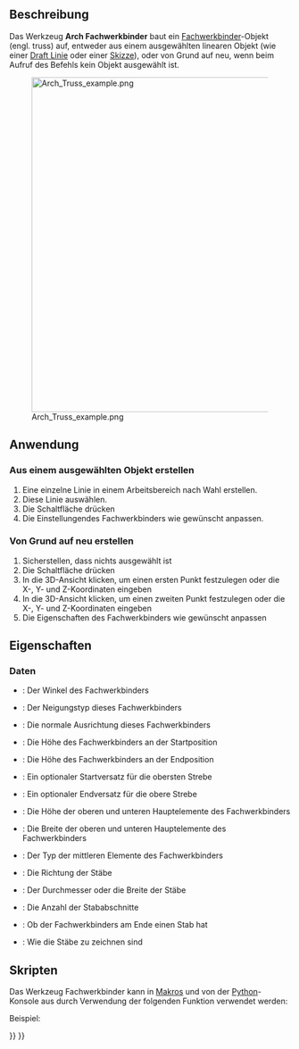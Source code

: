 <languages/>

{{Docnav/de
|[[Arch_Fence/de|Zaun]]
|[[Arch_Equipment/de|Ausstattung]]
|[[BIM_Workbench/de|BIM]]
|IconL=Arch_Fence.svg
|IconR=Arch_Equipment.svg
|IconC=Workbench_BIM.svg
}}

{{GuiCommand/de
|Name=Arch Truss
|Name/de=Arch Fachwerkbinder
|MenuLocation=3D/BIM → Träger
|Workbenches=[[BIM_Workbench/de|BIM]]
|Version=0.19
}}

<span id="Description"></span>
==Beschreibung==

Das Werkzeug '''Arch Fachwerkbinder''' baut ein [https://de.wikipedia.org/wiki/Fachwerk Fachwerkbinder]-Objekt (engl. truss) auf, entweder aus einem ausgewählten linearen Objekt (wie einer [[Draft_Line/de|Draft Linie]] oder einer [[Sketcher_NewSketch/de|Skizze]]), oder von Grund auf neu, wenn beim Aufruf des Befehls kein Objekt ausgewählt ist.

[[Image:Arch Truss example.png|600px]]

<span id="Usage"></span>
==Anwendung==

<span id="Creating_from_a_selected_object"></span>
===Aus einem ausgewählten Objekt erstellen===

# Eine einzelne Linie in einem Arbeitsbereich nach Wahl erstellen.
# Diese Linie auswählen.
# Die Schaltfläche {{Button|[[Image:Arch_Truss.svg|16px]] [[Arch_Truss/de|Arch Fachwerkbinder]]}} drücken
# Die Einstellungendes Fachwerkbinders wie gewünscht anpassen.

<span id="Creating_from_scratch"></span>
===Von Grund auf neu erstellen===

# Sicherstellen, dass nichts ausgewählt ist
# Die Schaltfläche {{Button|[[Image:Arch_Truss.svg|16px]] [[Arch_Truss/de|Arch Fachwerkbinder]]}} drücken
# In die 3D-Ansicht klicken, um einen ersten Punkt festzulegen oder die X-, Y- und Z-Koordinaten eingeben
# In die 3D-Ansicht klicken, um einen zweiten Punkt festzulegen oder die X-, Y- und Z-Koordinaten eingeben
# Die Eigenschaften des Fachwerkbinders wie gewünscht anpassen

<span id="Properties"></span>
==Eigenschaften==

<span id="Data"></span>
=== Daten ===

* {{PropertyData|TrussAngle}}: Der Winkel des Fachwerkbinders
* {{PropertyData|SlantType}}: Der Neigungstyp dieses Fachwerkbinders
* {{PropertyData|Normal}}: Die normale Ausrichtung dieses Fachwerkbinders
* {{PropertyData|HeightStart}}: Die Höhe des Fachwerkbinders an der Startposition
* {{PropertyData|HeightEnd}}: Die Höhe des Fachwerkbinders an der Endposition
* {{PropertyData|StrutStartOffset}}: Ein optionaler Startversatz für die obersten Strebe
* {{PropertyData|StrutEndOffset}}: Ein optionaler Endversatz für die obere Strebe
* {{PropertyData|StrutHeight}}: Die Höhe der oberen und unteren Hauptelemente des Fachwerkbinders
* {{PropertyData|StrutWidth}}: Die Breite der oberen und unteren Hauptelemente des Fachwerkbinders
* {{PropertyData|RodType}}: Der Typ der mittleren Elemente des Fachwerkbinders
* {{PropertyData|RodDirection}}: Die Richtung der Stäbe
* {{PropertyData|RodSize}}: Der Durchmesser oder die Breite der Stäbe
* {{PropertyData|RodSections}}: Die Anzahl der Stababschnitte
* {{PropertyData|RodEnd}}: Ob der Fachwerkbinders am Ende einen Stab hat
* {{PropertyData|RodMode}}: Wie die Stäbe zu zeichnen sind

<span id="Scripting"></span>
==Skripten==

Das Werkzeug Fachwerkbinder kann in [[Macros/de|Makros]] und von der [[Python/de|Python]]-Konsole aus durch Verwendung der folgenden Funktion verwendet werden:

{{Code|code=
Truss = makeFence([baseobj])
}}

Beispiel:

{{Code|code=
import FreeCAD
import Draft
import Arch

p1 = FreeCAD.Vector(0,0,0)
p2 = FreeCAD.Vector(2000,0,0)
baseline = Draft.makeLine(p1,p2)
truss = Arch.makeTruss(baseline)
truss.HeightStart = 200
truss.HeightEnd = 400
# adjust other needed properties
}}


{{Docnav/de
|[[Arch_Fence/de|Zaun]]
|[[Arch_Equipment/de|Ausstattung]]
|[[BIM_Workbench/de|BIM]]
|IconL=Arch_Fence.svg
|IconR=Arch_Equipment.svg
|IconC=Workbench_BIM.svg
}}

{{BIM_Tools_navi{{#translation:}}}}
{{Userdocnavi{{#translation:}}}}